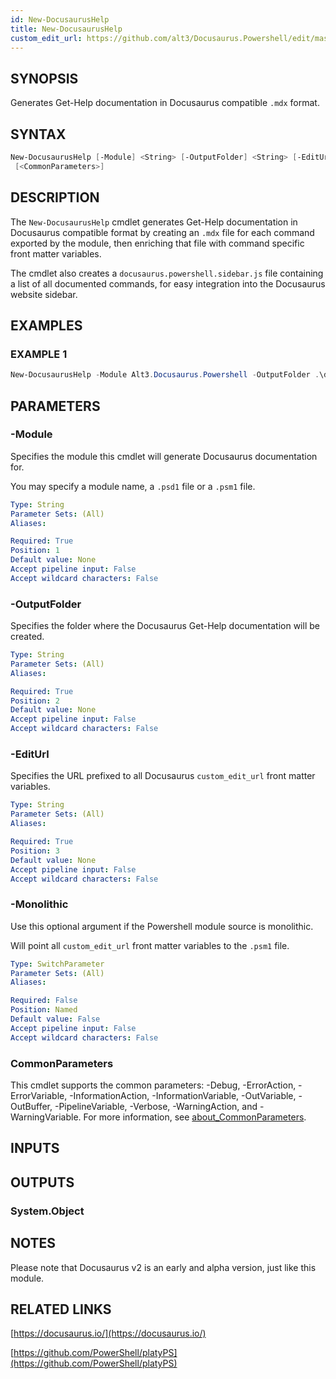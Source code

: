 ```yaml
---
id: New-DocusaurusHelp
title: New-DocusaurusHelp
custom_edit_url: https://github.com/alt3/Docusaurus.Powershell/edit/master/source/Public/New-DocusaurusHelp.ps1
---
```


## SYNOPSIS
Generates Get-Help documentation in Docusaurus compatible `.mdx` format.

## SYNTAX

```powershell
New-DocusaurusHelp [-Module] <String> [-OutputFolder] <String> [-EditUrl] <String> [-Monolithic]
 [<CommonParameters>]
```

## DESCRIPTION
The `New-DocusaurusHelp` cmdlet generates Get-Help documentation in Docusaurus
compatible format by creating an `.mdx` file for each command exported by
the module, then enriching that file with command specific front matter
variables.

The cmdlet also creates a `docusaurus.powershell.sidebar.js` file
containing a list of all documented commands, for easy integration
into the Docusaurus website sidebar.

## EXAMPLES

### EXAMPLE 1
```powershell
New-DocusaurusHelp -Module Alt3.Docusaurus.Powershell -OutputFolder .\docusaurus\docs\ -EditUrl "https://github.com/alt3/Docusaurus.Powershell/edit/master/source/Public"
```

## PARAMETERS

### -Module
Specifies the module this cmdlet will generate Docusaurus documentation for.

You may specify a module name, a `.psd1` file or a `.psm1` file.

```yaml
Type: String
Parameter Sets: (All)
Aliases:

Required: True
Position: 1
Default value: None
Accept pipeline input: False
Accept wildcard characters: False
```

### -OutputFolder
Specifies the folder where the Docusaurus Get-Help documentation will be created.

```yaml
Type: String
Parameter Sets: (All)
Aliases:

Required: True
Position: 2
Default value: None
Accept pipeline input: False
Accept wildcard characters: False
```

### -EditUrl
Specifies the URL prefixed to all Docusaurus `custom_edit_url` front matter variables.

```yaml
Type: String
Parameter Sets: (All)
Aliases:

Required: True
Position: 3
Default value: None
Accept pipeline input: False
Accept wildcard characters: False
```

### -Monolithic
Use this optional argument if the Powershell module source is monolithic.

Will point all `custom_edit_url` front matter variables to the `.psm1` file.

```yaml
Type: SwitchParameter
Parameter Sets: (All)
Aliases:

Required: False
Position: Named
Default value: False
Accept pipeline input: False
Accept wildcard characters: False
```

### CommonParameters
This cmdlet supports the common parameters: -Debug, -ErrorAction, -ErrorVariable, -InformationAction, -InformationVariable, -OutVariable, -OutBuffer, -PipelineVariable, -Verbose, -WarningAction, and -WarningVariable. For more information, see [about_CommonParameters](http://go.microsoft.com/fwlink/?LinkID=113216).

## INPUTS

## OUTPUTS

### System.Object
## NOTES
Please note that Docusaurus v2 is an early and alpha version, just like this module.

## RELATED LINKS

[https://docusaurus.io/](https://docusaurus.io/)

[https://github.com/PowerShell/platyPS](https://github.com/PowerShell/platyPS)
